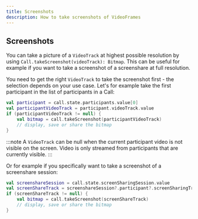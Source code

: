 ```yaml
---
title: Screenshots
description: How to take screenshots of VideoFrames
---
```


## Screenshots

You can take a picture of a `VideoTrack` at highest possible resolution by using `Call.takeScreenshot(videoTrack): Bitmap`. This can be useful for example if you want to take a screenshot of a screenshare at full resolution.

You need to get the right `VideoTrack` to take the screenshot first - the selection depends on your use case. Let's for example take the first participant in the list of participants in a Call:

```kotlin
val participant = call.state.participants.value[0]
val participantVideoTrack = participant.videoTrack.value
if (participantVideoTrack != null) {
    val bitmap = call.takeScreenshot(participantVideoTrack)
    // display, save or share the bitmap
}
```

:::note
A `VideoTrack` can be null when the current participant video is not visible on the screen. Video is only streamed from participants that are currently visible.
:::

Or for example if you specifically want to take a screenshot of a screenshare session:

```kotlin
val screenshareSession = call.state.screenSharingSession.value
val screenShareTrack = screenshareSession?.participant?.screenSharingTrack?.value
if (screenShareTrack != null) {
    val bitmap = call.takeScreenshot(screenShareTrack)
    // display, save or share the bitmap
}
```